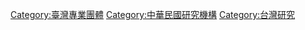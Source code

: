 
[[Category:臺灣專業團體|Category:臺灣專業團體]]
[[Category:中華民國研究機構|Category:中華民國研究機構]]
[[Category:台灣研究|Category:台灣研究]]